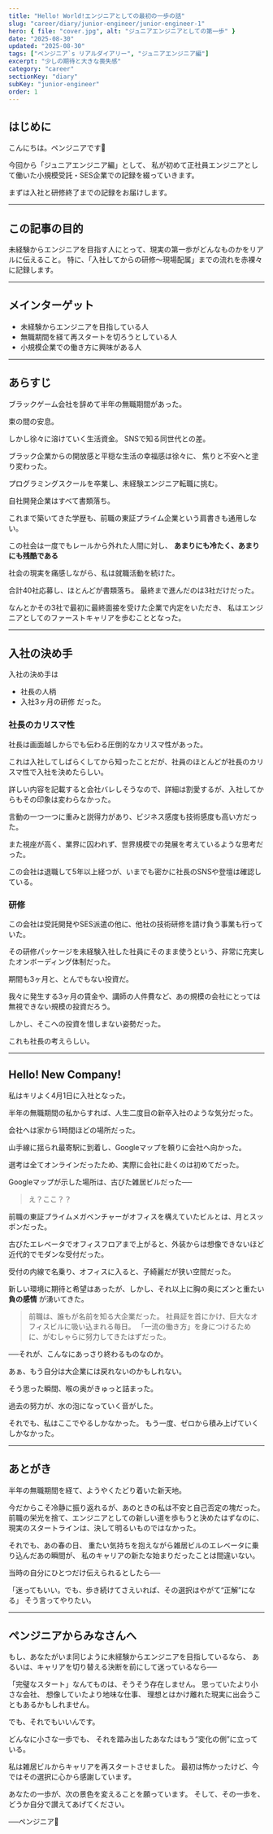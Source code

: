 ```yaml
---
title: "Hello! World!エンジニアとしての最初の一歩の話"
slug: "career/diary/junior-engineer/junior-engineer-1"
hero: { file: "cover.jpg", alt: "ジュニアエンジニアとしての第一歩" }
date: "2025-08-30"
updated: "2025-08-30"
tags: ["ペンジニア`s リアルダイアリー", "ジュニアエンジニア編"]
excerpt: "少しの期待と大きな喪失感"
category: "career"
sectionKey: "diary"
subKey: "junior-engineer"
order: 1
---
```


## はじめに
こんにちは。ペンジニアです🐧

今回から「ジュニアエンジニア編」として、
私が初めて正社員エンジニアとして働いた小規模受託・SES企業での記録を綴っていきます。

まずは入社と研修終了までの記録をお届けします。

---

## この記事の目的
未経験からエンジニアを目指す人にとって、現実の第一歩がどんなものかをリアルに伝えること。
特に、「入社してからの研修〜現場配属」までの流れを赤裸々に記録します。

---

## メインターゲット
- 未経験からエンジニアを目指している人
- 無職期間を経て再スタートを切ろうとしている人
- 小規模企業での働き方に興味がある人

---

## あらすじ
ブラックゲーム会社を辞めて半年の無職期間があった。

束の間の安息。

しかし徐々に溶けていく生活資金。
SNSで知る同世代との差。

ブラック企業からの開放感と平穏な生活の幸福感は徐々に、
焦りと不安へと塗り変わった。

プログラミングスクールを卒業し、未経験エンジニア転職に挑む。

自社開発企業はすべて書類落ち。

これまで築いてきた学歴も、前職の東証プライム企業という肩書きも通用しない。

この社会は一度でもレールから外れた人間に対し、
**あまりにも冷たく、あまりにも残酷である**

社会の現実を痛感しながら、私は就職活動を続けた。

合計40社応募し、ほとんどが書類落ち。
最終まで進んだのは3社だけだった。

なんとかその3社で最初に最終面接を受けた企業で内定をいただき、
私はエンジニアとしてのファーストキャリアを歩むこととなった。

---

## 入社の決め手

入社の決め手は
- 社長の人柄
- 入社3ヶ月の研修
だった。

### 社長のカリスマ性
社長は画面越しからでも伝わる圧倒的なカリスマ性があった。

これは入社してしばらくしてから知ったことだが、社員のほとんどが社長のカリスマ性で入社を決めたらしい。

詳しい内容を記載すると会社バレしそうなので、詳細は割愛するが、入社してからもその印象は変わらなかった。

言動の一つ一つに重みと説得力があり、ビジネス感度も技術感度も高い方だった。

また視座が高く、業界に囚われず、世界規模での発展を考えているような思考だった。

この会社は退職して5年以上経つが、いまでも密かに社長のSNSや登壇は確認している。

### 研修
この会社は受託開発やSES派遣の他に、他社の技術研修を請け負う事業も行っていた。

その研修パッケージを未経験入社した社員にそのまま使うという、非常に充実したオンボーディング体制だった。

期間も3ヶ月と、とんでもない投資だ。

我々に発生する3ヶ月の賃金や、講師の人件費など、あの規模の会社にとっては無視できない規模の投資だろう。

しかし、そこへの投資を惜しまない姿勢だった。

これも社長の考えらしい。

---

## Hello! New Company!

私はキリよく4月1日に入社となった。

半年の無職期間の私からすれば、人生二度目の新卒入社のような気分だった。

会社へは家から1時間ほどの場所だった。

山手線に揺られ最寄駅に到着し、Googleマップを頼りに会社へ向かった。

選考は全てオンラインだったため、実際に会社に赴くのは初めてだった。

Googleマップが示した場所は、古びた雑居ビルだった──

> え？ここ？？

前職の東証プライムメガベンチャーがオフィスを構えていたビルとは、月とスッポンだった。

古びたエレベータでオフィスフロアまで上がると、外装からは想像できないほど近代的でモダンな受付だった。

受付の内線で名乗り、オフィスに入ると、子綺麗だが狭い空間だった。

新しい環境に期待と希望はあったが、しかし、それ以上に胸の奥にズンと重たい **負の感情** が湧いてきた。

> 前職は、誰もが名前を知る大企業だった。
> 社員証を首にかけ、巨大なオフィスビルに吸い込まれる毎日。
> 「一流の働き方」を身につけるために、がむしゃらに努力してきたはずだった。

──それが、こんなにあっさり終わるものなのか。

あぁ、もう自分は大企業には戻れないのかもしれない。

そう思った瞬間、喉の奥がきゅっと詰まった。

過去の努力が、水の泡になっていく音がした。

それでも、私はここでやるしかなかった。
もう一度、ゼロから積み上げていくしかなかった。

---

## あとがき

半年の無職期間を経て、ようやくたどり着いた新天地。

今だからこそ冷静に振り返れるが、あのときの私は不安と自己否定の塊だった。
前職の栄光を捨て、エンジニアとしての新しい道を歩もうと決めたはずなのに、
現実のスタートラインは、決して明るいものではなかった。

それでも、あの春の日、
重たい気持ちを抱えながら雑居ビルのエレベータに乗り込んだあの瞬間が、
私のキャリアの新たな始まりだったことは間違いない。

当時の自分にひとつだけ伝えられるとしたら──

「迷ってもいい。でも、歩き続けてさえいれば、その選択はやがて“正解”になる」
そう言ってやりたい。

---

## ペンジニアからみなさんへ

もし、あなたがいま同じように未経験からエンジニアを目指しているなら、
あるいは、キャリアを切り替える決断を前にして迷っているなら──

「完璧なスタート」なんてものは、そうそう存在しません。
思っていたより小さな会社、
想像していたより地味な仕事、
理想とはかけ離れた現実に出会うこともあるかもしれません。

でも、それでもいいんです。

どんなに小さな一歩でも、
それを踏み出したあなたはもう“変化の側”に立っている。

私は雑居ビルからキャリアを再スタートさせました。
最初は怖かったけど、今ではその選択に心から感謝しています。

あなたの一歩が、次の景色を変えることを願っています。
そして、その一歩を、どうか自分で讃えてあげてください。

──ペンジニア🐧